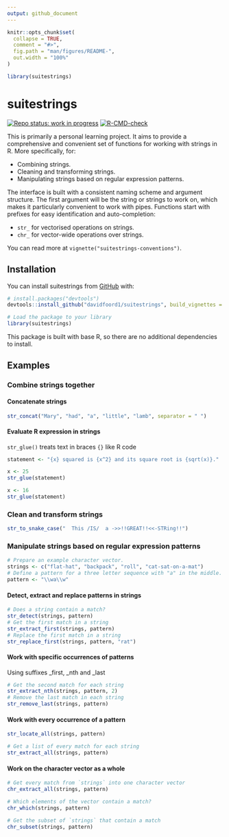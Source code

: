 ```yaml
---
output: github_document
---
```


<!-- README.md is generated from README.Rmd. Please edit that file -->

```r
knitr::opts_chunk$set(
  collapse = TRUE,
  comment = "#>",
  fig.path = "man/figures/README-",
  out.width = "100%"
)

library(suitestrings)
```

# suitestrings

<!-- badges: start -->

[![Repo status: work in progress](https://www.repostatus.org/badges/latest/wip.svg)](https://www.repostatus.org/#wip)
[![R-CMD-check](https://github.com/davidfoord1/suitestrings/actions/workflows/R-CMD-check.yaml/badge.svg)](https://github.com/davidfoord1/suitestrings/actions/workflows/R-CMD-check.yaml)
<!-- badges: end -->

This is primarily a personal learning project. It aims to provide a comprehensive and convenient set of functions for working with strings in R. More specifically, for:

-   Combining strings.
-   Cleaning and transforming strings.
-   Manipulating strings based on regular expression patterns.

The interface is built with a consistent naming scheme and argument structure. The first argument will be the string or strings to work on, which makes it particularly convenient to work with pipes. Functions start with prefixes for easy identification and auto-completion:

-   `str_` for vectorised operations on strings.
-   `chr_` for vector-wide operations over strings.

You can read more at `vignette("suitestrings-conventions")`.

## Installation

You can install suitestrings from [GitHub](https://github.com/) with:

``` r
# install.packages("devtools")
devtools::install_github("davidfoord1/suitestrings", build_vignettes = TRUE)

# Load the package to your library
library(suitestrings)
```

This package is built with base R, so there are no additional dependencies to install.

## Examples

### Combine strings together

#### Concatenate strings

```r
str_concat("Mary", "had", "a", "little", "lamb", separator = " ")
```

#### Evaluate R expression in strings

`str_glue()` treats text in braces `{}` like R code

```r
statement <- "{x} squared is {x^2} and its square root is {sqrt(x)}."

x <- 25
str_glue(statement)

x <- 16
str_glue(statement)
```

### Clean and transform strings

```r
str_to_snake_case("  This /IS/  a ->>!!GREAT!!<<-STRing!!")
```

### Manipulate strings based on regular expression patterns

```r
# Prepare an example character vector.
strings <- c("flat-hat", "backpack", "roll", "cat-sat-on-a-mat")
# Define a pattern for a three letter sequence with "a" in the middle.
pattern <- "\\wa\\w"
```

#### Detect, extract and replace patterns in strings

```r
# Does a string contain a match?
str_detect(strings, pattern)
# Get the first match in a string
str_extract_first(strings, pattern)
# Replace the first match in a string
str_replace_first(strings, pattern, "rat")
```

#### Work with specific occurrences of patterns

Using suffixes \_first, \_nth and \_last

```r
# Get the second match for each string
str_extract_nth(strings, pattern, 2)
# Remove the last match in each string
str_remove_last(strings, pattern)
```

#### Work with every occurrence of a pattern

```r
str_locate_all(strings, pattern)

# Get a list of every match for each string
str_extract_all(strings, pattern)
```

#### Work on the character vector as a whole

```r
# Get every match from `strings` into one character vector
chr_extract_all(strings, pattern)

# Which elements of the vector contain a match?
chr_which(strings, pattern)

# Get the subset of `strings` that contain a match
chr_subset(strings, pattern)
```
